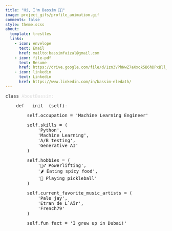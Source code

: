 ```yaml
---
title: "Hi, I'm Bassim 👋🏾"
image: project_gifs/profile_animation.gif
comments: false
style: theme.scss
about:
  template: trestles
  links:
    - icon: envelope
      text: Email
      href: mailto:bassimfaizal@gmail.com
    - icon: file-pdf
      text: Resume
      href: https://drive.google.com/file/d/1zn3VPhNwZ7aXxqk5B6hDPxBll_jy32Nu/view?usp=sharing
    - icon: linkedin
      text: Linkedin
      href: https://www.linkedin.com/in/bassim-eledath/
---
```


::: {#ide-style}
<pre class="class-name"><span class="keyword">class</span> <span style="color: #dcdcdc;">AboutBassim: </span></pre>
<pre class="attribute"><span class="keyword">    def</span> __init__<span class="braces">(</span>self<span class="braces">)</span><span style="color: #dcdcdc;">:</span></pre>
<pre class="attribute">        <span class="keyword">self</span>.occupation = <span class="value">'Machine Learning Engineer'</span></pre>
<pre class="attribute">        <span class="keyword">self</span>.skills = <span class="braces">(</span><span class="value">
            'Python',
            'Machine Learning',
            'A/B testing',
            'Generative AI'
        </span><span class="braces">)</span></pre>
<pre class="attribute">        <span class="keyword">self</span>.hobbies = <span class="braces">(</span><span class="value">
            '🏋️‍♂️ Powerlifting',
            '🌶️ Eating spicy food',
            '🏓 Playing pickleball'
        </span><span class="braces">)</span></pre>
<pre class="attribute">        <span class="keyword">self</span>.current_favorite_music_artists = <span class="braces">(</span><span class="value">
            'Pale jay',
            'Etran de L`Aïr',
            'French79'
        </span><span class="braces">)</span></pre>
<pre class="attribute">        <span class="keyword">self</span>.fun_fact = <span class="value">'I grew up in Dubai!'</span></pre>
:::







